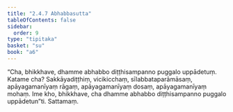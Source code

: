 ```yaml
---
title: "2.4.7 Abhabbasutta"
tableOfContents: false
sidebar:
  order: 9
type: "tipitaka"
basket: "su"
book: "a6"
---
```



<DynamicBreadcrumb />

<Division number="91" book="a6" bookNo="16" page="382">

<Paragraph number="701" book="a6">
“Cha, bhikkhave, dhamme abhabbo diṭṭhisampanno puggalo uppādetuṃ. Katame cha? Sakkāyadiṭṭhiṃ, vicikicchaṃ, sīlabbataparāmāsaṃ, apāyagamanīyaṃ rāgaṃ, apāyagamanīyaṃ dosaṃ, apāyagamanīyaṃ mohaṃ. Ime kho, bhikkhave, cha dhamme abhabbo diṭṭhisampanno puggalo uppādetun”ti.

</Paragraph>
</Division>

<Paragraph number="702" type="center" book="a6">
Sattamaṃ.
</Paragraph>